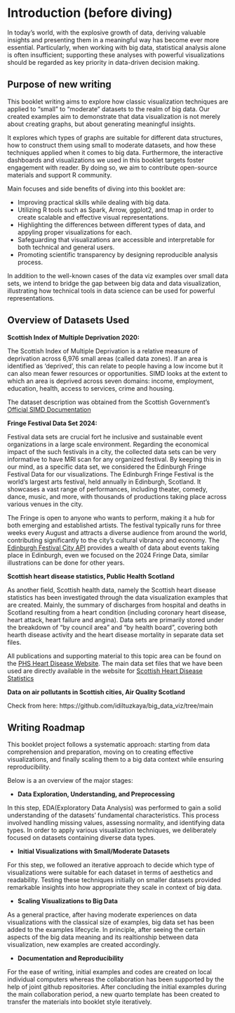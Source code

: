 # Introduction (before diving) {#sec-indexing}

In today's world, with the explosive growth of data, deriving valuable insights and presenting them in a meaningful way has become ever more
essential. Particularly, when working with big data, statistical analysis alone is often insufficient; supporting these analyses with
powerful visualizations should be regarded as key priority in data-driven decision making.

## Purpose of new writing

This booklet writing aims to explore how classic visualization techniques are applied to "small" to "moderate" datasets to the realm of big data. 
Our created examples aim to demonstrate that data visualization is not merely about creating graphs, but about generating meaningful insights. 

It explores which types of graphs are suitable for different data structures, how to
construct them using small to moderate datasets, and how these techniques applied when it comes to big data. Furthermore, the
interactive dashboards and visualizations we used in this booklet targets foster engagement with reader. By doing so, we aim to contribute
open-source materials and support R community. 

Main focuses and side benefits of diving into this booklet are:

- Improving practical skills while dealing with big data.
- Utilizing R tools such as Spark, Arrow, ggplot2, and tmap in order to create scalable and effective visual representations.
- Highlighting the differences between different types of data, and appyling proper visualizations for each.
- Safeguarding that visualizations are accessible and interpretable for both technical and general users.
- Promoting scientific transparency by designing reproducible analysis process.

In addition to the well-known cases of the data viz examples over small data sets, we intend to bridge the gap between big data and
data visualization, illustrating how technical tools in data science can be used for powerful representations.

## Overview of Datasets Used

**Scottish Index of Multiple Deprivation 2020:** 

The Scottish Index of Multiple Deprivation is a relative measure of deprivation across 6,976
small areas (called data zones). If an area is identified as ‘deprived’, this can relate to people having a low income but it can also mean fewer
resources or opportunities. SIMD looks at the extent to which an area is deprived across seven domains: income, employment, education, health,
access to services, crime and housing. 

The dataset description was obtained from the Scottish Government's [Official SIMD
Documentation](https://www.gov.scot/collections/scottish-index-of-multiple-deprivation-2020/)

**Fringe Festival Data Set 2024:** 

Festival data sets are crucial fort he inclusive and sustainable event organizations in a large scale environment. Regarding the economical impact of the such festivals in a city, the collected data sets can be very informative to have MRI scan for any organized festival. By keeping this in our mind, as a specific data set, we considered the Edinburgh Fringe Festival Data for our visualizations. The Edinburgh Fringe Festival is the world’s largest arts festival, held annually in Edinburgh, Scotland. It showcases a vast range of performances, including theater, comedy, dance, music, and
more, with thousands of productions taking place across various venues in the city. 

The Fringe is open to anyone who wants to perform, making it a hub for both emerging and established artists. The festival typically runs for three weeks every August and attracts a diverse audience from around the world, contributing significantly to the city’s cultural vibrancy and economy. 
The [Edinburgh Festival City API](https://api.edinburghfestivalcity.com/) provides a wealth of data about events taking place in Edinburgh, even we focused on the 2024 Fringe Data, similar illustrations can be done for other years. 

**Scottish heart disease statistics, Public Health Scotland** 

As another field, Scottish health data, namely the Scottish heart disease statistics has been investigated through the data visualization examples that are created. Mainly, the summary of discharges from hospital and deaths in Scotland resulting from a heart condition (including coronary heart disease, heart attack, heart failure and angina). Data sets are primarily stored under the breakdown of "by council area" and "by health board", covering both hearth disease activity and the heart disease mortality in separate data set files. 

All publications and supporting material to this topic area can be found on the [PHS Heart Disease Website](https://publichealthscotland.scot/population-health/conditions-and-diseases/heart-disease-and-stroke/overview/). The main data set files that we have been used are directly available in the website for [Scottish Heart Disease Statistics](https://www.opendata.nhs.scot/dataset/scottish-heart-disease-statistics)

**Data on air pollutants in Scottish cities, Air Quality Scotland** 

Check from here: https://github.com/idiltuzkaya/big_data_viz/tree/main

## Writing Roadmap

This booklet project follows a systematic approach: starting from data comprehension and preparation, moving on to creating effective
visualizations, and finally scaling them to a big data context while ensuring reproducibility. 

Below is a an overview of the major stages:

- **Data Exploration, Understanding, and Preprocessing**

In this step, EDA(Exploratory Data Analysis) was performed to gain a solid understanding of the datasets' fundamental characteristics. This
process involved handling missing values, assessing normality, and identifying data types. In order to apply various visualization
techniques, we deliberately focused on datasets containing diverse data types.

- **Initial Visualizations with Small/Moderate Datasets**

For this step, we followed an iterative approach to decide which type of visualizations were suitable for each dataset in terms of aesthetics and
readability. Testing these techniques initially on smaller datasets provided remarkable insights into how appropriate they scale in context
of big data.

- **Scaling Visualizations to Big Data**

As a general practice, after having moderate experiences on data visualizations with the classical size of examples, big data set has been added to the examples lifecycle. In principle, after seeing the certain aspects of the big data meaning and its realtionship between data visualization, new examples are created accordingly. 

- **Documentation and Reproducibility**

For the ease of writing, initial examples and codes are created on local individual computers whereas the collaboration has been supported by the help of joint github repositories. After concluding the initial examples during the main collaboration period, a new quarto template has been created to transfer the materials into booklet style iteratively. 




